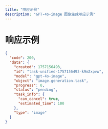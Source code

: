 ```yaml
---
title: "响应示例"
description: "GPT-4o-image 图像生成响应示例"
---
```


# 响应示例

<ResponseExample>

```json
{
  "code": 200,
  "data": {
    "created": 1757156493,
    "id": "task-unified-1757156493-k9m2xpvw",
    "model": "gpt-4o-image",
    "object": "image.generation.task",
    "progress": 0,
    "status": "pending",
    "task_info": {
      "can_cancel": true,
      "estimated_time": 100
    },
    "type": "image"
  }
}
```

</ResponseExample>
